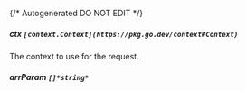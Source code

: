 {/* Autogenerated DO NOT EDIT  */}
##### **ctx** `[context.Context](https://pkg.go.dev/context#Context)`
The context to use for the request.

##### **arrParam** `[]*string*`

